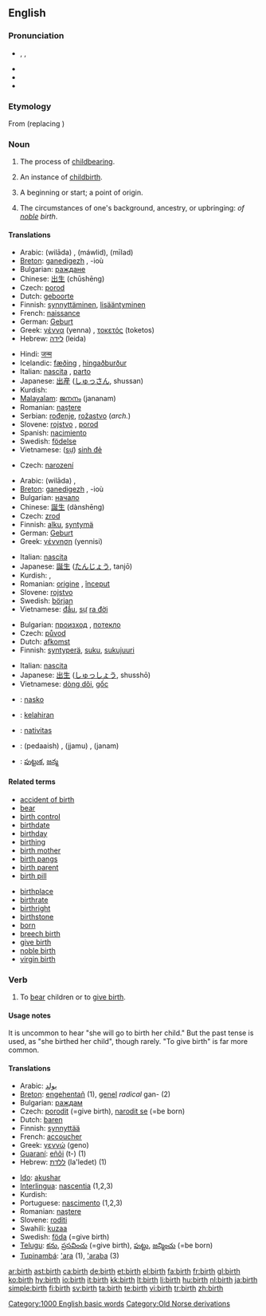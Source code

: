 {{wikipedia|birth (disambiguation)}}
==English==

===Pronunciation===
* {{enPR|bû(r)th}}, {{IPA|/bɜː(ɹ)θ/}}, {{SAMPA|/b3:(r)T/}}
* {{audio|en-us-birth.ogg|Audio (US)}}
* {{rhymes|ɜː(r)θ}}
* {{homophones|berth}}

===Etymology===
From {{ON.}} {{term|stern|lang=non}} (replacing {{OE.}} {{term|gebyrd|lang=ang}})

===Noun===
{{wikipedia}}
{{en-noun|s|-}}

# {{uncountable}} The process of [[childbearing]].
# {{countable}} An instance of [[childbirth]].
# {{countable}} A beginning or start; a point of origin.
# {{uncountable}} The circumstances of one's background, ancestry, or upbringing: ''of [[noble]] birth''.

====Translations====
{{trans-top|process of childbearing}}
* Arabic: {{Arab|[[ولادة]]}} (wilāda) {{f}}, {{Arab|[[مولد]]}} (máwlid), {{Arab|[[ميلاد]]}} (mīlad)
* [[Breton]]: [[ganedigezh]] {{f}}, -ioù {{p}}
* Bulgarian: [[раждане]] {{n}}
* Chinese: [[出生]] (chūshēng)
* Czech: [[porod]] {{m}}
* Dutch: [[geboorte]] {{f}}
* Finnish: [[synnyttäminen]], [[lisääntyminen]]
* French: [[naissance]] {{f}}
* German: [[Geburt]] {{f}}
* Greek: [[γέννα]] (yenna) {{f}}, [[τοκετός]] (toketos) {{m}}
* Hebrew: [[לידה]] (leida) {{f}}
{{trans-mid}}
* Hindi: [[जन्म]] {{m}}
* Icelandic: [[fæðing]] {{f}}, [[hingaðburður]] {{m}}
* Italian: [[nascita]] {{f}}, [[parto]] {{m}}
* Japanese: [[出産]] ([[しゅっさん]], shussan)
* Kurdish: {{KUchar|[[له‌دایکبوون]]}}
* [[Malayalam]]: [[ജനനം]] (jananam)
* Romanian: [[naştere]] {{f}}
* Serbian: [[rođenje]], [[rožastvo]] (''arch.'')
* Slovene: [[rojstvo]] {{n}}, [[porod]] {{m}}
* Spanish: [[nacimiento]] {{m}}
* Swedish: [[födelse]] {{c}}
* Vietnamese: ([[sự]]) [[sinh đẻ]]
{{trans-bottom}}

{{trans-top|instance of childbirth}}
* Czech: [[narození]] {{n}}
{{trans-mid}}
{{trans-bottom}}

{{trans-top|beginning or start; a point of origin}}
* Arabic: {{Arab|[[ولادة]]}} (wilāda) {{f}}, {{Arab|[[بداية]]}} {{f}}
* [[Breton]]: [[ganedigezh]] {{f}}, -ioù {{p}}
* Bulgarian: [[начало]] {{n}}
* Chinese: [[誕生]] (dànshēng)
* Czech: [[zrod]] {{m}}
* Finnish: [[alku]], [[syntymä]]
* German: [[Geburt]] {{f}}
* Greek: [[γέννηση]] (yennisi) {{f}}
{{trans-mid}}
* Italian: [[nascita]] {{f}}
* Japanese: [[誕生]] ([[たんじょう]], tanjō)
* Kurdish: {{KUchar|[[سه‌ره‌تا]]}}, {{KUchar|[[له‌دایکبوون]]}}
* Romanian: [[origine]] {{f}}, [[început]] {{n}}
* Slovene: [[rojstvo]] {{n}}
* Swedish: [[början]] {{c}}
* Vietnamese: [[đầu]], [[sự]] [[ra đời]]
{{trans-bottom}}

{{trans-top|circumstances of one's background}}
* Bulgarian: [[произход]] {{m}}, [[потекло]] {{n}}
* Czech: [[původ]] {{m}}
* Dutch: [[afkomst]] {{f}}
* Finnish: [[syntyperä]], [[suku]], [[sukujuuri]]
{{trans-mid}}
* Italian: [[nascita]] {{f}}
* Japanese: [[出生]] ([[しゅっしょう]], shusshō)
* Vietnamese: [[dòng dõi]], [[gốc]]
{{trans-bottom}}

{{checktrans-top}}
* {{ttbc|Ido}}: [[nasko]]
* {{ttbc|Indonesian}}: [[lahir|kelahiran]]
* {{ttbc|Latin}}: [[nativitas]] {{f}}
{{trans-mid}}
* {{ttbc|Sindhi}}: {{SDchar|[[پيدائِش]]}} (pedaaish) {{f}}, {{SDchar|[[ڄَمُ]]}} (jjamu) {{m}}, {{SDchar|[[جَنَمُ]]}} (janam) {{m}}
* {{ttbc|Telugu}}: [[పుట్టుక]], [[జన్మ]]
{{trans-bottom}}

====Related terms====
{{rel-top}}
* [[accident of birth]]
* [[bear]]
* [[birth control]]
* [[birthdate]]
* [[birthday]]
* [[birthing]]
* [[birth mother]]
* [[birth pangs]]
* [[birth parent]]
* [[birth pill]]
{{rel-mid}}
* [[birthplace]]
* [[birthrate]]
* [[birthright]]
* [[birthstone]]
* [[born]]
* [[breech birth]]
* [[give birth]]
* [[noble birth]]
* [[virgin birth]]
{{rel-bottom}}

===Verb===
{{en-verb}}

# {{regional}} To [[bear]] children or to [[give birth]].

====Usage notes====
It is uncommon to hear "she will go to birth her child."  But the past tense is used, as "she birthed her child", though rarely. "To give birth" is far more common.

====Translations====
{{trans-top|to birth}}
* Arabic: [[يولد]]
* [[Breton]]: [[engehentañ]] (1), [[genel]] ''radical'' gan- (2)
* Bulgarian: [[раждам]]
* Czech: [[porodit]] (=give birth), [[narodit se]] (=be born)
* Dutch: [[baren]]
* Finnish: [[synnyttää]]
* French: [[accoucher]]
* Greek: [[γεννώ]] (geno)
* [[Guaraní]]: [[eñõi]] (t-) (1)
* Hebrew: [[ללדת]] (la'ledet) (1)
{{trans-mid}}
* [[Ido]]: [[akushar]]
* [[Interlingua]]: [[nascentia]] (1,2,3)
* Kurdish: {{KUchar|[[مناڵبوون]]}}
* Portuguese: [[nascimento]] {{m}} (1,2,3)
* Romanian: [[naştere]] {{f}}
* Slovene: [[roditi]]
* Swahili: [[kuzaa]]
* Swedish: [[föda]] (=give birth)
* [[Telugu]]: [[కను]], [[ప్రసవించు]] (=give birth), [[పుట్టు]], [[జన్మించు]] (=be born)
* [[Tupinambá]]: [['ara]] (1), [['araba]] (3)
{{trans-bottom}}

[[Category:1000 English basic words]]
[[Category:Old Norse derivations]]

[[ar:birth]]
[[ast:birth]]
[[ca:birth]]
[[de:birth]]
[[et:birth]]
[[el:birth]]
[[fa:birth]]
[[fr:birth]]
[[gl:birth]]
[[ko:birth]]
[[hy:birth]]
[[io:birth]]
[[it:birth]]
[[kk:birth]]
[[lt:birth]]
[[li:birth]]
[[hu:birth]]
[[nl:birth]]
[[ja:birth]]
[[simple:birth]]
[[fi:birth]]
[[sv:birth]]
[[ta:birth]]
[[te:birth]]
[[vi:birth]]
[[tr:birth]]
[[zh:birth]]